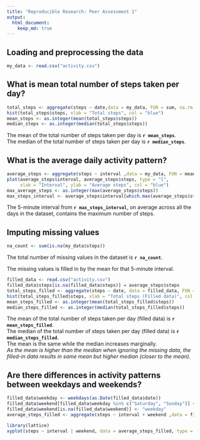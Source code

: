 ```yaml
---
title: "Reproducible Research: Peer Assessment 1"
output: 
  html_document:
    keep_md: true
---
```



## Loading and preprocessing the data
```r
my_data <- read.csv("activity.csv")
```


## What is mean total number of steps taken per day?
```r
total_steps <- aggregate(steps ~ date,data = my_data, FUN = sum, na.rm = TRUE)
hist(total_steps$steps, xlab = "Total steps", col = "blue")
mean_steps <- as.integer(mean(total_steps$steps))
median_steps <- as.integer(median(total_steps$steps))
```
The mean of the total number of steps taken per day is **`r mean_steps`**.  
The median of the total number of steps taken per day is **`r median_steps`**.

## What is the average daily activity pattern?
```r
average_steps <- aggregate(steps ~ interval ,data = my_data, FUN = mean, na.rm = TRUE)
plot(average_steps$interval, average_steps$steps, type = "l", 
     xlab = "Interval", ylab = "Average steps", col = "blue")
max_average_steps <- as.integer(max(average_steps$steps))
max_steps_interval <- average_steps$interval[which.max(average_steps$steps)]
```
The 5-minute interval from **`r max_steps_interval`**, on average across all the days in the dataset, contains the maximum number of steps.

## Imputing missing values
```r
na_count <- sum(is.na(my_data$steps))
```
The total number of missing values in the dataset is **`r na_count`**.  

The missing values is filled in by the mean for that 5-minute interval.
```r
filled_data <- read.csv("activity.csv")
filled_data$steps[is.na(filled_data$steps)] = average_steps$steps
total_steps_filled <- aggregate(steps ~ date, data = filled_data, FUN = sum, na.rm = TRUE)
hist(total_steps_filled$steps, xlab = "Total steps (Filled data)", col = "blue")
mean_steps_filled <- as.integer(mean(total_steps_filled$steps))
median_steps_filled <- as.integer(median(total_steps_filled$steps))
```
The mean of the total number of steps taken per day (filled data) is **`r mean_steps_filled`**.  
The median of the total number of steps taken per day (filled data) is **`r median_steps_filled`**.  
The mean is the same while the median increases marginally.  
*As the mean is higher than the median when ignoring the missing data, the filled-in data results in same mean but higher median (closer to the mean).*


## Are there differences in activity patterns between weekdays and weekends?
```r
filled_data$weekday <- weekdays(as.Date(filled_data$date))
filled_data$weekend[filled_data$weekday %in% c("Saturday", "Sunday")] <- "weekend"
filled_data$weekend[is.na(filled_data$weekend)] <- "weekday"
average_steps_filled <- aggregate(steps ~ interval + weekend ,data = filled_data, FUN = mean, na.rm = TRUE)

library(lattice)
xyplot(steps ~ interval | weekend, data = average_steps_filled, type = "l", layout = c(1, 2), xlab = "Interval", ylab = "Number of steps")
```
